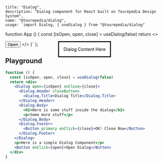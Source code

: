 
    title: "Dialog",
    description: "Dialog component for React built on Tourepedia Design System",
    name: "@tourepedia/dialog",
    usage: `import Dialog, { useDialog } from "@tourepedia/dialog"
function App () {
  const [isOpen, open, close] = useDialog(false)
  return <>
    <Dialog open={isOpen} onClose={close}>
      Dialog Content Here
    </Dialog>
    <Button onClick={open}>Open</Button>
  </>
}`
};



## Playground

```jsx live=true
function () {
  const [isOpen, open, close] = useDialog(false)
  return <div>
    <Dialog open={isOpen} onClose={close}>
      <Dialog.Header closeButton>
        <Dialog.Title>Dialog Title</Dialog.Title>
      </Dialog.Header>
      <Dialog.Body>
        <h2>Here is some stuff inside the dialog</h2>
        <p>Some more stuff</p>
      </Dialog.Body>
      <Dialog.Footer>
        <Button primary onClick={close}>OK! Close Now</Button>
      </Dialog.Footer>
    </Dialog>
    <p>Here is a simple Dialog Component</p>
    <Button onClick={open}>Open Dialog</Button>
  </div>
}
```
